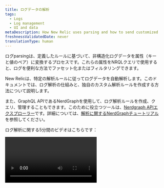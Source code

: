 ```yaml
---
title: ログデータの解析
tags:
  - Logs
  - Log management
  - UI and data
metaDescription: How New Relic uses parsing and how to send customized log data.
freshnessValidatedDate: never
translationType: human
---
```


ログ<DNT>parsing</DNT>は、定義したルールに基づいて、非構造化ログデータを属性（キーと値のペア）に変換するプロセスです。これらの属性をNRQLクエリで使用すると、ログを便利な方法でファセット化またはフィルタリングできます。

New Relicは、特定の解析ルールに従ってログデータを自動解析します。このドキュメントでは、ログ解析の仕組みと、独自のカスタム解析ルールを作成する方法について説明します。

また、GraphQL APIであるNerdGraphを使用して、ログ解析ルールを作成、クエリ、管理することもできます。このために役立つツールは、[Nerdgraph APIエクスプローラー](https://api.newrelic.com/graphiql)です。詳細については、[解析に関するNerdGraphチュートリアル](/docs/apis/nerdgraph/examples/nerdgraph-log-parsing-rules-tutorial/)を参照してください。

ログ解析に関する5分間のビデオはこちらです：

<Video id="xPWM46yw3bQ" type="youtube" />

## 解析例 [#parsing-defined]

良い例としては、構造化されていないテキストを含むデフォルトのNGINXアクセスログが挙げられます。検索には便利ですが、それ以外にはあまり役に立ちません。典型的な行の例を次に示します。

```
127.180.71.3 - - [10/May/1997:08:05:32 +0000] "GET /downloads/product_1 HTTP/1.1" 304 0 "-" "Debian APT-HTTP/1.3 (0.8.16~exp12ubuntu10.21)"
```

解析されていない形式では、ほとんどの質問に答えるには全文検索を行う必要があります。解析後、ログは`response code`や`request URL`などの属性に編成されます。

```json
{
  "remote_addr":"93.180.71.3",
  "time":"1586514731",
  "method":"GET",
  "path":"/downloads/product_1",
  "version":"HTTP/1.1",
  "response":"304",
  "bytesSent": 0,
  "user_agent": "Debian APT-HTTP/1.3 (0.8.16~exp12ubuntu10.21)"
}
```

解析により、それらの値に基づいてファセットする[カスタムクエリ](/docs/using-new-relic/data/understand-data/query-new-relic-data)を簡単に作成できるようになります。これにより、リクエストURLごとの応答コードの分布を理解し、問題のあるページをすばやく見つけることができます。

## ログ解析の仕組み [#how-it-works]

New Relicがログの解析を実装する方法の概要は次のとおりです。

<table>
  <thead>
    <tr>
      <th style={{ width: "100px" }}>
        ログ解析
      </th>

      <th>
        使用方法
      </th>
    </tr>
  </thead>

  <tbody>
    <tr>
      <td>
        対象
      </td>

      <td>
        * 解析は特定の選択されたフィールドに適用されます。デフォルトでは、`message`フィールドが使用されます。ただし、現在データに存在しないフィールド/属性も含め、任意のフィールド/属性を選択できます。
        * 各解析ルールは、ルールが解析を試みるログを決定するNRQL `WHERE`句を使用して作成されます。
        * 一致プロセスを簡素化するために、ログに[`logtype`](#logtype)属性を追加することをお勧めします。ただし、`logtype`の使用に限定されるわけではなく、1つ以上の属性をNRQL `WHERE`句の一致基準として使用できます。
      </td>
    </tr>

    <tr>
      <td>
        タイミング
      </td>

      <td>
        * 解析は各ログメッセージに1回だけ適用されます。複数の解析ルールがログに一致する場合、最初に成功したルールのみが適用されます。
        * 解析ルールは順序付けられていません。複数の解析ルールがログに一致する場合、ランダムに1つが選択されます。同じログと一致しないように解析ルールを構築してください。
        * 解析は、データがNRDBに書き込まれる前に、ログの取り込み中に行われます。データがストレージに書き込まれると、解析できなくなります。
        * パイプラインで解析が行われ、 <DNT>**before**</DNT>データの強化が行われます。解析ルールの一致基準を定義するときは注意してください。条件が解析またはエンリッチメントが行われるまで存在しない属性に基づいている場合、一致が発生したときにそのデータはログに存在しません。その結果、解析は行われません。
      </td>
    </tr>

    <tr>
      <td>
        方法
      </td>

      <td>
        * ルールは[Grok](#grok)、正規表現、またはその2つを組み合わせて記述できます。Grokは、複雑な正規表現を抽象化するパターンのコレクションです。
        * 解析UIではJava Regex構文をサポートしています。キャプチャグループ内の属性名またはフィールド名の場合、Java Regexでは\[A-Za-z0-9]のみが許可されます。
      </td>
    </tr>
  </tbody>
</table>

## Grokを使用して属性を解析する [#grok]

解析パターンは、ログメッセージ解析の業界標準であるGrokを使用して指定されます。`logtype`フィールドを持つすべての受信ログは、[組み込みの解析ルール](#built-in-rules)と照合され、可能な場合は、関連するGrokパターンがログに適用されます。

Grokは、リテラルな複雑な正規表現の代わりに使用される、組み込みの名前付きパターンを追加する正規表現のスーパーセットです。インスタンスの場合、整数が正規表現`(?:[+-]?(?:[0-9]+))`と一致していることを覚えておく必要はなく、同じ正規表現を表すGrokパターン`INT`を使用するために`%{INT}`と記述するだけです。

Grokパターンの構文は次のとおりです。

```
%{PATTERN_NAME[:OPTIONAL_EXTRACTED_ATTRIBUTE_NAME[:OPTIONAL_TYPE[:OPTIONAL_PARAMETER]]]}
```

対象箇所：

* `PATTERN_NAME` は、サポートされているGrokパターンの1 つです。パターン名は、正規表現を表すユーザーフレンドリな名前です。これらは対応する正規表現とまったく同じです。
* `OPTIONAL_EXTRACTED_ATTRIBUTE_NAME`を指定した場合、パターン名と一致する値とともにログメッセージに追加される属性の名前です。これは、正規表現を使用して名前付きキャプチャグループを使用するのと同じです。これが指定されていない場合、解析ルールは文字列の領域のみを照合し、属性とその値を抽出しません。
* `OPTIONAL_TYPE` は、抽出する属性値のタイプを指定します。省略すると、値は文字列として抽出されます。インスタンスの場合、値`123` `"File Size: 123"`から数値として属性`file_size`に抽出するには、 `value: %{INT:file_size:int}`を使用します。
* `OPTIONAL_PARAMETER` は、特定のタイプに対してオプションのパラメーターを指定します。現在、パラメーターを受け取るのは`datetime`型のみです。詳細については、以下を参照してください。

一致する文字列では、正規表現とGrokパターン名を組み合わせて使用することもできます。

サポートされている[Grokパターン](https://github.com/thekrakken/java-grok/tree/master/src/main/resources/patterns)のリストについてはこのリンクを、サポートされている[Grokタイプ](#grok-types)のリストについてはこちらをクリックしてください。

変数名は明示的に設定する必要があり、`%{URI:uri}`のように小文字にする必要があることに注意してください。`%{URI}`や`%{URI:URI}`などの式は機能しません。

<CollapserGroup>
  <Collapser id="grok-example" title="Grokの例：ログから有用なデータを取得する">
    ログレコードは次のようになります。

    ```json
    {
      "message": "54.3.120.2 2048 0"
    }
    ```

    この情報は正確ですが、それが何を意味するのかは直感的に分かりにくいです。Grokパターンは、必要なテレメトリーデータを抽出して理解するのに役立ちます。たとえば、次のようなログレコードははるかに使いやすくなります。

    ```json
    {
      "host_ip": "43.3.120.2",
      "bytes_received": 2048,
      "bytes_sent": 0
    }
    ```

    これを行うには、次の3つのフィールドを抽出するGrokパターンを作成します。

    ```
    %{IP:host_ip} %{INT:bytes_received} %{INT:bytes_sent}
    ```

    処理後、ログレコードにはフィールド`host_ip`、`bytes_received`、 `bytes_sent`が含まれます。これで、New Relicのこれらのフィールドを使用して、ログデータのフィルタリング、ファセット化、統計操作を実行できるようになります。New RelicでGrokパターンを使用してログを解析する方法の詳細については、[ブログ記事](https://newrelic.com/blog/how-to-relic/how-to-use-grok-log-parsing)をご覧ください。
  </Collapser>

  <Collapser id="grok-ui" title="UIの例：Grok解析ルールの作成">
    適切な権限がある場合は、UIで解析ルールを作成し、Grok解析を作成、テスト、有効化できます。たとえば、Inventory Servicesと呼ばれるマイクロサービスの1つについて特定のタイプのエラーメッセージを取得するには、特定のエラーメッセージと製品を検索するGrok解析ルールを作成します。これを行うには、以下を実行します。

    1. ルールに名前を付けます。たとえば、 `Inventory Services error parsing`です。

    2. 解析する既存のフィールドを選択するか（デフォルト = `message`）、新しいフィールド名を入力します。

    3. 受信ログの事前フィルターとして機能するNRQL `WHERE`句を識別します（例：`entity.name='Inventory Service'`）。この事前フィルターは、ルールで処理する必要があるログの数を絞り込み、不要な処理を削除します。

    4. 一致するログが存在する場合はそれを選択するか、\[ログの貼り付け]タブをクリックしてサンプルログを貼り付けます。

    5. Grok解析ルールを追加します。例：

       ```
       Inventory error: %{DATA:error_message} for product %{INT:product_id}
       ```

       対象箇所：

    * `Inventory error`：解析ルールの名前
    * `error_message`：選択するエラーメッセージ
    * `product_id`：Inventory Serviceの製品ID

    6. 解析ルールを有効にして保存します。

       すぐに、Inventory Serviceログに2つの新しいフィールド`error_message`と`product_id`が追加されていることがわかります。ここから、これらのフィールドに対してクエリの実行、グラフやダッシュボードの作成、アラートの設定などが行えます。

       詳細については、[UIでカスタム解析ルールを追加するためのドキュメント](#custom-parsing)を参照してください。
  </Collapser>

  <Collapser id="grok-types" title="サポートされているGrokタイプ">
    `OPTIONAL_TYPE`フィールドは、抽出する属性値のタイプを指定します。省略すると、値は文字列として抽出されます。

    サポートされているタイプは次のとおりです：

    <table>
      <thead>
        <tr>
          <th>
            Grokで指定されたタイプ
          </th>

          <th>
            New Relicデータベースに保存されているタイプ
          </th>
        </tr>
      </thead>

      <tbody>
        <tr>
          <td>
            `boolean`
          </td>

          <td>
            `boolean`
          </td>
        </tr>

        <tr>
          <td>
            `byte` `short` `int` `integer`
          </td>

          <td>
            `integer`
          </td>
        </tr>

        <tr>
          <td>
            `long`
          </td>

          <td>
            `long`
          </td>
        </tr>

        <tr>
          <td>
            `float`
          </td>

          <td>
            `float`
          </td>
        </tr>

        <tr>
          <td>
            `double`
          </td>

          <td>
            `double`
          </td>
        </tr>

        <tr>
          <td>
            `string` （デフォルト） `text`
          </td>

          <td>
            `string`
          </td>
        </tr>

        <tr>
          <td>
            `date` `datetime`
          </td>

          <td>
            Time as a `long`

            デフォルトではISO 8601として解釈されます。`OPTIONAL_PARAMETER`が存在する場合、 `datetime`を解釈するために使用する[日付と時刻のパターン文字列](https://docs.oracle.com/en/java/javase/21/docs/api/java.base/java/text/SimpleDateFormat.html)を指定します。

            これは解析中にのみ使用できることに注意してください。取り込みパイプラインの後半で、すべてのログに対して実行される、追加の[個別タイムスタンプ解釈ステップ](/docs/logs/ui-data/timestamp-support)があります。
          </td>
        </tr>

        <tr>
          <td>
            `json`
          </td>

          <td>
            JSON構造化データ。詳細については、[プレーンテキストと混在するJSONの解析](#parsing-json)を参照してください。
          </td>
        </tr>

        <tr>
          <td>
            `csv`
          </td>

          <td>
            CSVデータ。詳細については、[CSVの解析](#parsing-csv)を参照してください。
          </td>
        </tr>

        <tr>
          <td>
            `geo`
          </td>

          <td>
            IPアドレスからの地理的位置。詳細については、[IPアドレスの位置情報の特定（GeoIP）](#geo)を参照してください。
          </td>
        </tr>

        <tr>
          <td>
            `key value pairs`
          </td>

          <td>
            キーの値のペア。詳細については、[キーの値ペアの解析](#parsing-key-value-pairs)を参照してください。
          </td>
        </tr>
      </tbody>
    </table>
  </Collapser>

  <Collapser id="grok-multiline" title="Grokの複数行の解析">
    複数行のログがある場合は、`GREEDYDATA` Grokパターンが改行と一致しないことに注意してください（`.*`に相当します）。

    したがって、`%{GREEDYDATA:some_attribute}`を直接使用するのではなく、その前に複数行フラグを追加する必要があります。 `(?s)%{GREEDYDATA:some_attribute}`
  </Collapser>

  <Collapser id="parsing-json" title="プレーンテキストと混在するJSONの解析">
    New Relic LogsパイプラインはデフォルトでログのJSONメッセージを解析しますが、プレーンテキストと混在するJSONログメッセージが含まれる場合があります。このような状況では、それらを解析し、JSON属性を使用してフィルタリングできるようにする必要がある場合があります。その場合は、grokパターンによってキャプチャされたJSONを解析する`json` [grokタイプ](#grok-syntax)を使用できます。この形式は、grok構文、解析されたjson属性に割り当てるプレフィックス、および`json` [grokタイプ](#grok-syntax)という3つの主要な部分に依存します。`json` [grokタイプ](#grok-syntax)を使用すると、適切にフォーマットされていないログからJSONを抽出して解析できます。たとえば、ログの先頭に日付/時刻文字列が付いている場合などです。

    ```json
    2015-05-13T23:39:43.945958Z {"event": "TestRequest", "status": 200, "response": {"headers": {"X-Custom": "foo"}}, "request": {"headers": {"X-Custom": "bar"}}}
    ```

    このログ形式からJSONデータを抽出して解析するには、次のGrok式を作成します。

    ```
    %{TIMESTAMP_ISO8601:containerTimestamp} %{GREEDYDATA:my_attribute_prefix:json}
    ```

    結果のログは次のようになります。

    ```
    containerTimestamp: "2015-05-13T23:39:43.945958Z"
    my_attribute_prefix.event: "TestRequest"
    my_attribute_prefix.status: 200
    my_attribute_prefix.response.headers.X-Custom: "foo"
    my_attribute_prefix.request.headers.X-Custom: "bar"
    ```

    オプション`keepAttributes`または`dropAttributes`を使用して、抽出または削除する属性のリストを定義できます。たとえば、次のGrok式の場合：

    ```
    %{TIMESTAMP_ISO8601:containerTimestamp} %{GREEDYDATA:my_attribute_prefix:json({"keepAttributes": ["my_attribute_prefix.event", "my_attribute_prefix.response.headers.X-Custom"]})}
    ```

    結果のログは次のようになります。

    ```
    containerTimestamp: "2015-05-13T23:39:43.945958Z"
    my_attribute_prefix.event: "TestRequest"
    my_attribute_prefix.request.headers.X-Custom: "bar"
    ```

    `my_attribute_prefix`プレフィックスを省略したい場合は、設定に`"noPrefix": true`を含めることができます。

    ```
    %{TIMESTAMP_ISO8601:containerTimestamp} %{GREEDYDATA:my_attribute_prefix:json({"noPrefix": true})}
    ```

    `my_attribute_prefix`プレフィックスを省略し、 `status`属性のみを保持する場合は、設定に`"noPrefix": true`と`"keepAttributes: ["status"]`を含めることができます。

    ```
    %{TIMESTAMP_ISO8601:containerTimestamp} %{GREEDYDATA:my_attribute_prefix:json({"noPrefix": true, "keepAttributes": ["status"]})}
    ```

    JSONがエスケープされている場合は、`isEscaped`オプションを使用して解析できます。JSONがエスケープされてから引用符で囲まれている場合は、以下に示すように引用符も一致させる必要があります。たとえば、次のGrok式の場合：

    ```
    %{TIMESTAMP_ISO8601:containerTimestamp} "%{GREEDYDATA:my_attribute_prefix:json({"isEscaped": true})}"
    ```

    エスケープされたメッセージを解析することができます。

    ```
    2015-05-13T23:39:43.945958Z "{\"event\": \"TestRequest\", \"status\": 200, \"response\": {\"headers\": {\"X-Custom\": \"foo\"}}, \"request\": {\"headers\": {\"X-Custom\": \"bar\"}}}"
    ```

    結果のログは次のようになります。

    ```
    containerTimestamp: "2015-05-13T23:39:43.945958Z"
    my_attribute_prefix.event: "TestRequest"
    my_attribute_prefix.status: 200
    my_attribute_prefix.response.headers.X-Custom: "foo"
    my_attribute_prefix.request.headers.X-Custom: "bar"
    ```

    `json` [Grokタイプ](#grok-syntax)を設定するには、 `:json(_CONFIG_)`を使用します。

    * `json({"dropOriginal": true})`：解析に使用されたJSONスニペットを削除します。`true`（デフォルト値）に設定すると、解析ルールによって元のJSONスニペットが削除されます。JSON属性はメッセージフィールドに残ることに注意してください。
    * `json({"dropOriginal": false})`：抽出されたJSONペイロードが表示されます。`false`に設定すると、完全なJSONのみのペイロードが上記の`my_attribute_prefix`で指定された属性の下に表示されます。ここでもJSON属性がメッセージフィールドに残り、ユーザーにJSONデータの3つの異なるビューが提供されることに注意してください。3つのバージョンすべてを保存する必要がある場合は、ここではデフォルトの`true`を使用することをお勧めします。
    * `json({"depth": 62})`：JSON値を解析する深さのレベル（デフォルトは62）。
    * `json({"keepAttributes": ["attr1", "attr2", ..., "attrN"]})`：JSONから抽出される属性を指定します。指定されたリストは空にできません。この設定オプションが設定されていない場合は、すべての属性が抽出されます。
    * `json({"dropAttributes": ["attr1", "attr2", ..., "attrN"]})`：JSONから削除する属性を指定します。この設定オプションが設定されていない場合、属性は削除されません。
    * `json({"noPrefix": true})`：JSONから抽出された属性からプレフィックスを削除するには、このオプションを`true`に設定します。
    * `json({"isEscaped": true})`：エスケープされたJSONを解析するには、このオプションを`true`に設定します（これは通常、JSONが文字列化されたときに表示されます。たとえば、`{\"key\": \"value\"}`）
  </Collapser>

  <Collapser id="parsing-csv" title="CSVの解析">
    システムがコンマ区切り値（CSV）ログを送信し、それをNew Relicで解析する必要がある場合は、GrokパターンによってキャプチャされたCSVを解析する`csv` [Grokタイプ](#grok-syntax)を使用できます。この形式は、Grok構文、解析されたCSV属性に割り当てるプレフィックス、および`csv` [Grokタイプ](#grok-syntax)という3つの主要な部分に依存します。`csv` [Grokタイプ](#grok-syntax)を使用すると、ログからCSVを抽出して解析できます。

    例として次のCSVログ行を示します。

    ```
    "2015-05-13T23:39:43.945958Z,202,POST,/shopcart/checkout,142,10"
    ```

    そして、次の形の解析ルール：

    ```
    %{GREEDYDATA:log:csv({"columns": ["timestamp", "status", "method", "url", "time", "bytes"]})}
    ```

    ログは次のように解析されます：

    ```
    log.timestamp: "2015-05-13T23:39:43.945958Z"
    log.status: "202"
    log.method: "POST"
    log.url: "/shopcart/checkout"
    log.time: "142"
    log.bytes: "10"
    ```

    「ログ」プレフィックスを省略する必要がある場合は、設定に`"noPrefix": true`を含めることができます。

    ```
    %{GREEDYDATA:log:csv({"columns": ["timestamp", "status", "method", "url", "time", "bytes"], "noPrefix": true})}
    ```

    ### 列の設定：

    * CSV Grokタイプ設定（有効なJSONである必要があります）で列を示すことが必須です。
    * 列名として「\_」（アンダースコア）を設定することで、結果のオブジェクトからその列を削除し、任意の列を無視できます。

    ### オプション設定のオプション：

    「列」の設定は必須ですが、次の設定でCSVの解析を変更することができます。

    * <DNT>**dropOriginal**</DNT>：（デフォルトは`true`）解析に使用されるCSVスニペットを削除します。`true`（デフォルト値）に設定すると、解析ルールによって元のフィールドが削除されます。
    * <DNT>**noPrefix**</DNT>：（デフォルトは`false`）結果のオブジェクトのプレフィックスとしてGrokフィールド名を含めません。
    * <DNT>**separator**</DNT>：（デフォルトは`,`）各列を分割する文字/文字列を定義します。
      * もう1つの一般的なシナリオはタブ区切り値（TSV）です。この場合、区切り文字として`\t`を指定する必要があります（例： `%{GREEDYDATA:log:csv({"columns": ["timestamp", "status", "method", "url", "time", "bytes"], "separator": "\t"})`
    * <DNT>**quoteChar**</DNT>：（デフォルトは`"`）列の内容をオプションで囲む文字を定義します。
  </Collapser>

  <Collapser id="geo" title="IPアドレスの位置情報（GeoIP）">
    システムがIPv4アドレスを含むログを送信する場合、 New Relicはそれらを地理的に特定し、指定された属性でログイベントを強化することができます。`geo` [Grokタイプ](#grok-syntax)を使用すると、GrokパターンによってキャプチャされたIPアドレスの位置が検索されます。この形式は、IPの都市、国、緯度/経度など、住所に関連する1つ以上のフィールドを返すように設定できます。

    次のログ行を例に挙げます。

    ```
    2015-05-13T23:39:43.945958Z 146.190.212.184
    ```

    そして、次の形の解析ルール：

    ```
    %{TIMESTAMP_ISO8601:containerTimestamp} %{GREEDYDATA:ip:geo({"lookup":["city","region","countryCode", "latitude","longitude"]})}
    ```

    ログは次のように解析されます。

    ```
    ip: 146.190.212.184
    ip.city: North Bergen
    ip.countryCode: US
    ip.countryName: United States
    ip.latitude: 40.793
    ip.longitude: -74.0247
    ip.postalCode: 07047
    ip.region: NJ
    ip.regionName: New Jersey
    containerTimestamp:2015-05-13T23:39:43.945958Z
    ISO8601_TIMEZONE:Z
    ```

    ### Lookup設定：

    `geo`アクションによって返される必要な`lookup`フィールドを指定することが必須です。以下のオプションから少なくとも1つの項目が必要です。

    * <DNT>**city**</DNT>：都市名
    * <DNT>**countryCode**</DNT>：国の略称
    * <DNT>**countryName**</DNT>：国名
    * <DNT>**latitude**</DNT>：緯度
    * <DNT>**longitude**</DNT>：経度
    * <DNT>**postalCode**</DNT>：郵便番号、ZIPコード、または類似の番号
    * <DNT>**region**</DNT>：州、県、または地域の略語
    * <DNT>**regionName**</DNT>：州、県、または地域の名前
  </Collapser>

  <Collapser id="parsing-key-value-pairs" title="キーの値のペアを解析する">
    New Relic Logsパイプラインはデフォルトでログメッセージを解析しますが、キーの値のペアとしてフォーマットされたログメッセージが存在する場合があります。この状況では、それらを解析して、キーと値の属性を使用してフィルタリングできるようにする必要がある場合があります。

    その場合は、grokパターンによってキャプチャされたキーと値のペアを解析する`keyvalue` [grokタイプ](#grok-syntax)を使用できます。この形式は、grok構文、解析されたキーと値の属性に割り当てるプレフィックス、および`keyvalue` [grokタイプ](#grok-syntax)という3つの主要な部分に依存します。`keyvalue` [grokタイプ](#grok-syntax)を使用すると、適切にフォーマットされていないログからキーの値のペアを抽出して解析できます。たとえば、ログの先頭に日付/時刻文字列が付いている場合などです。

    ```json
      2015-05-13T23:39:43.945958Z key1=value1,key2=value2,key3=value3
    ```

    このログ形式からキーの値データを抽出して解析するには、次のGrok式を作成します。

    ```
    %{TIMESTAMP_ISO8601:containerTimestamp} %{GREEDYDATA:my_attribute_prefix:keyvalue()}
    ```

    結果のログは次のようになります。

    ```
      containerTimestamp: "2015-05-13T23:39:43.945958Z"
      my_attribute_prefix.key1: "value1"
      my_attribute_prefix.key2: "value2"
      my_attribute_prefix.key3: "value3"
    ```

    カスタム区切り文字と区切り文字を定義して、必要なキーの値のペアを抽出することもできます。

    ```json
    2015-05-13T23:39:43.945958Z event:TestRequest request:bar
    ```

    たとえば、次のGrok式の場合：

    ```
      %{TIMESTAMP_ISO8601:containerTimestamp} %{GREEDYDATA:my_attribute_prefix:keyvalue({"delimiter": " ", "keyValueSeparator": ":"})}
    ```

    結果のログは次のようになります。

    ```
    containerTimestamp: "2015-05-13T23:39:43.945958Z"
    my_attribute_prefix.event: "TestRequest"
    my_attribute_prefix.request: "bar"
    ```

    `my_attribute_prefix`プレフィックスを省略したい場合は、設定に`"noPrefix": true`を含めることができます。

    ```
    %{TIMESTAMP_ISO8601:containerTimestamp} %{GREEDYDATA:my_attribute_prefix:keyValue({"noPrefix": true})}
    ```

    結果のログは次のようになります。

    ```
    containerTimestamp: "2015-05-13T23:39:43.945958Z"
    event: "TestRequest"
    request: "bar"
    ```

    カスタム引用符文字プレフィックスを設定する場合は、設定に「quoteChar」を含めることができます。

    ```json
    2015-05-13T23:39:43.945958Z nbn_demo='INFO',message='This message contains information with spaces ,sessionId='abc123'
    ```

    ```
    %{TIMESTAMP_ISO8601:containerTimestamp} %{GREEDYDATA:my_attribute_prefix:keyValue({"quoteChar": "'"})}
    ```

    結果のログは次のようになります。

    ```
    "my_attribute_prefix.message": "'This message contains information with spaces",
    "my_attribute_prefix.nbn_demo": "INFO",
    "my_attribute_prefix.sessionId": "abc123"
    ```

    ### Grokパターンの問題

    ログ形式に合わせて、次のオプションを使用して解析動作をカスタマイズできます。

    * **区切り文字**

      * **説明：**各キーの値のペアを区切る文字列。
      * **デフォルト値：** `,`（カンマ）
      * **オーバーライド：**この動作を変更するには、フィールド`delimiter`を設定します。

    * **keyValueSeparator**

      * **説明：**キーに値を割り当てるために使用される文字列。
      * **デフォルト値：** `=`
      * **オーバーライド：**カスタム区切り文字を使用するためにフィールド`keyValueSeparator`を設定します。

    * **quoteChar**

      * **説明：**スペースまたは特殊文字を含む値を囲むために使用される文字。
      * **デフォルト値：** `"`（二重引用符）
      * **オーバーライド：**`quoteChar`を使用してカスタム文字を定義します。

    * **dropOriginal**

      * **説明：**解析後に元のログメッセージを削除します。ログの保存容量を削減するのに役立ちます。
      * **デフォルト値：** `true`
      * **オーバーライド：**元のログメッセージを保持するには、 `dropOriginal`を`false`に設定します。

    * **noPrefix**

      * **説明：**`true`の場合、結果のオブジェクトのプレフィックスとしてGrokフィールド名を除外します。
      * **デフォルト値：** `false`
      * **オーバーライド：**`noPrefix`を`true`に設定して有効にします。

    * **escapeChar**

      * **説明：**特殊なログ文字を処理するためのカスタムエスケープ文字を定義します。
      * **デフォルト値：** &quot;&quot;（バックスラッシュ）
      * **オーバーライド：**`escapeChar`でカスタマイズします。

    * **rimValues**

      * **説明：**空白を含む値をトリミングできます。
      * **デフォルト値：** `false`
      * **オーバーライド：**トリミングを有効にするには、 `trimValues`を`true`に設定します。

    * **trimKeys**

      * **説明：**空白を含むキーをトリミングできます。
      * **デフォルト値：** `true`
      * **オーバーライド：**トリミングを有効にするには、 `trimKeys`を`true`に設定します。
  </Collapser>
</CollapserGroup>

## ログタイプ別に整理 [#type]

New Relicのログ取り込みパイプラインは、ログイベントをログの解析方法を記述したルールと照合することでデータを解析できます。ログイベントを解析するには2つの方法があります。

* [組み込みルール](#built-in-rules)を使用します。
* [カスタムルール](#custom-parsing)を定義します。

ルールは、一致ロジックと解析ロジックの組み合わせです。マッチングは、ログの属性にクエリマッチを定義することによって行われます。ルールは遡及的に適用されません。ルールが作成される前に収集されたログは、そのルールによって解析されません。

ログとその解析方法を整理する最も簡単な方法は、ログイベントに`logtype`フィールドを含めることです。これにより、ログに適用する組み込みルールがNew Relicに通知されます。

<Callout variant="important">
  解析ルールがアクティブになると、そのルールによって解析されたデータは永続的に変更されます。これを元に戻すことはできません。
</Callout>

## 制限

解析には計算コストがかかるため、リスクが生じます。解析は、アカウントで定義されたカスタムルールと、ログへのパターンの一致に対して実行されます。パターンの数が多い場合やカスタムルールの定義が不十分な場合は、大量のメモリとCPUリソースが消費され、完了するまでに非常に長い時間がかかります。

問題を防ぐために、メッセージごと、ルールごと、およびアカウントごとの2つの解析制限が適用されます。

<table>
  <thead>
    <tr>
      <th style={{ width: "200px" }}>
        LIMIT:
      </th>

      <th>
        説明
      </th>
    </tr>
  </thead>

  <tbody>
    <tr>
      <td>
        メッセージごと、ルールごと
      </td>

      <td>
        メッセージごと、ルールごとの制限により、単一のメッセージの解析にかかる時間が100ミリ秒を超えないようにします。その制限に達すると、システムはそのルールを使用してログメッセージを解析する試みを停止します。

        取り込みパイプラインは、そのメッセージに対して他の適用可能な処理を実行しようとしますが、メッセージは取り込みパイプラインを通過し、NRDBに保存されます。ログメッセージは元の解析されていない形式になります。
      </td>
    </tr>

    <tr>
      <td>
        アカウントごと
      </td>

      <td>
        アカウントごとの制限は、アカウントが公平な割合を超えてリソースを使用することを防ぐために存在します。この制限では、アカウントの <DNT>**all**</DNT>のログメッセージの処理に費やされる1分あたりの合計時間が考慮されます。
      </td>
    </tr>
  </tbody>
</table>

<Callout variant="tip">
  レート制限に達したかどうかを簡単に確認するには、New Relic UIの[システム<DNT>**Limits**</DNT>ページ](/docs/telemetry-data-platform/ingest-manage-data/manage-data/view-system-limits#limits-ui)に移動します。
</Callout>

## ビルトイン解析ルール [#built-in-rules]

一般的なログ形式には、確立された解析ルールがすでに作成されています。組み込みの解析ルールの利点を活用するには、ログを転送するときに`logtype`属性を追加します。次の表に記載されている値を設定すると、その種類のログのルールが自動的に適用されます。

### 組み込みルールのリスト [#rulesets]

次の`logtype`属性値は、定義済みの解析ルールにマップされます。たとえば、アプリケーションロードバランサーを作成するには、次のようにします。

* New Relic UIからは、`logtype:"alb"`形式を使用します。
* [NerdGraph](/docs/apis/nerdgraph/examples/nerdgraph-log-parsing-rules-tutorial/)からは、`logtype = 'alb'`形式を使用します。

各ルールで解析されるフィールドについては、[組み込みの解析ルール](/docs/logs/ui-data/built-log-parsing-rules)に関するドキュメントをご覧ください。

<table>
  <thead>
    <tr>
      <th style={{ width: "200px" }}>
        `logtype`
      </th>

      <th>
        ログソース
      </th>

      <th>
        一致するクエリの例
      </th>
    </tr>
  </thead>

  <tbody>
    <tr>
      <td>
        [`apache`](/docs/logs/ui-data/built-log-parsing-rules#apache)
      </td>

      <td>
        Apacheアクセスログ
      </td>

      <td>
        `logtype:"apache"`
      </td>
    </tr>

    <tr>
      <td>
        [`apache_error`](/docs/logs/ui-data/built-log-parsing-rules#apache_error)
      </td>

      <td>
        Apacheエラーログ
      </td>

      <td>
        `logtype:"apache_error"`
      </td>
    </tr>

    <tr>
      <td>
        [`alb`](/docs/logs/ui-data/built-log-parsing-rules#application-load-balancer)
      </td>

      <td>
        アプリケーションロードバランサーログ
      </td>

      <td>
        `logtype:"alb"`
      </td>
    </tr>

    <tr>
      <td>
        [`cassandra`](/docs/logs/ui-data/built-log-parsing-rules#cassandra)
      </td>

      <td>
        Cassandraログ
      </td>

      <td>
        `logtype:"cassandra"`
      </td>
    </tr>

    <tr>
      <td>
        [`cloudfront-web`](/docs/logs/ui-data/built-log-parsing-rules#cloudfront)
      </td>

      <td>
        CloudFront（標準ウェブログ）
      </td>

      <td>
        `logtype:"cloudfront-web"`
      </td>
    </tr>

    <tr>
      <td>
        [`cloudfront-rtl`](/docs/logs/ui-data/built-log-parsing-rules#cloudfront-rtl)
      </td>

      <td>
        CloudFront（リアルタイムウェブログ）
      </td>

      <td>
        `logtype:"cloudfront-rtl"`
      </td>
    </tr>

    <tr>
      <td>
        [`elb`](/docs/logs/ui-data/built-log-parsing-rules#elastic-load-balancer)
      </td>

      <td>
        Elastic Load Balancerログ
      </td>

      <td>
        `logtype:"elb"`
      </td>
    </tr>

    <tr>
      <td>
        [`haproxy_http`](/docs/logs/ui-data/built-log-parsing-rules#haproxy)
      </td>

      <td>
        HAProxyログ
      </td>

      <td>
        `logtype:"haproxy_http"`
      </td>
    </tr>

    <tr>
      <td>
        [`ktranslate-health`](/docs/logs/ui-data/built-log-parsing-rules#ktranslate-health)
      </td>

      <td>
        KTranslateコンテナの健全性ログ
      </td>

      <td>
        `logtype:"ktranslate-health"`
      </td>
    </tr>

    <tr>
      <td>
        [`linux_cron`](/docs/logs/ui-data/built-log-parsing-rules/#linux_cron)
      </td>

      <td>
        Linux cron
      </td>

      <td>
        `logtype:"linux_cron"`
      </td>
    </tr>

    <tr>
      <td>
        [`linux_messages`](/docs/logs/ui-data/built-log-parsing-rules/#linux_messages)
      </td>

      <td>
        Linuxメッセージ
      </td>

      <td>
        `logtype:"linux_messages"`
      </td>
    </tr>

    <tr>
      <td>
        [`iis_w3c`](/docs/logs/ui-data/built-log-parsing-rules/#iis)
      </td>

      <td>
        Microsoft IISサーバーログ - W3C形式
      </td>

      <td>
        `logtype:"iis_w3c"`
      </td>
    </tr>

    <tr>
      <td>
        [`mongodb`](/docs/logs/ui-data/built-log-parsing-rules#mongodb)
      </td>

      <td>
        MongoDBログ
      </td>

      <td>
        `logtype:"mongodb"`
      </td>
    </tr>

    <tr>
      <td>
        [`monit`](/docs/logs/ui-data/built-log-parsing-rules#monit)
      </td>

      <td>
        Monitログ
      </td>

      <td>
        `logtype:"monit"`
      </td>
    </tr>

    <tr>
      <td>
        [`mysql-error`](/docs/logs/ui-data/built-log-parsing-rules#mysql-error)
      </td>

      <td>
        MySQLエラーログ
      </td>

      <td>
        `logtype:"mysql-error"`
      </td>
    </tr>

    <tr>
      <td>
        [`nginx`](/docs/logs/ui-data/built-log-parsing-rules#nginx)
      </td>

      <td>
        NGINXアクセスログ
      </td>

      <td>
        `logtype:"nginx"`
      </td>
    </tr>

    <tr>
      <td>
        [`nginx-error`](/docs/logs/ui-data/built-log-parsing-rules#nginx-error)
      </td>

      <td>
        NGINXエラーログ
      </td>

      <td>
        `logtype:"nginx-error"`
      </td>
    </tr>

    <tr>
      <td>
        [`postgresql`](/docs/logs/ui-data/built-log-parsing-rules#postgresql)
      </td>

      <td>
        PostgreSQLログ
      </td>

      <td>
        `logtype:"postgresql"`
      </td>
    </tr>

    <tr>
      <td>
        [`rabbitmq`](/docs/logs/ui-data/built-log-parsing-rules#rabbitmq)
      </td>

      <td>
        Rabbitmqログ
      </td>

      <td>
        `logtype:"rabbitmq"`
      </td>
    </tr>

    <tr>
      <td>
        [`redis`](/docs/logs/ui-data/built-log-parsing-rules#redis)
      </td>

      <td>
        Redisログ
      </td>

      <td>
        `logtype:"redis"`
      </td>
    </tr>

    <tr>
      <td>
        [`route-53`](/docs/logs/ui-data/built-log-parsing-rules#route53)
      </td>

      <td>
        Route 53ログ
      </td>

      <td>
        `logtype:"route-53"`
      </td>
    </tr>

    <tr>
      <td>
        [`syslog-rfc5424`](/docs/logs/ui-data/built-log-parsing-rules/#syslog-rfc5424)
      </td>

      <td>
        RFC5424形式のSyslog
      </td>

      <td>
        `logtype:"syslog-rfc5424"`
      </td>
    </tr>
  </tbody>
</table>

### を追加する `logtype` [#logattr]

ログを集約するときは、ログの整理、検索、解析を容易にするメタデータを提供することが重要です。これを行う簡単な方法の1つは、出荷時にログメッセージに属性`logtype`を追加することです。[組み込みの解析ルール](#built-in-rules)は、特定の`logtype`値にデフォルトで適用されます。

<Callout variant="tip">
  フィールド`logType`、 `logtype`、 `LOGTYPE`はすべて組み込みルールでサポートされています。検索を容易にするために、組織内で単一の構文に合わせることをお勧めします。
</Callout>

以下は、[サポートされている配送方法](/docs/logs/enable-new-relic-logs)によって送信されたログに`logtype`を追加する方法の例です。

<CollapserGroup>
  <Collapser className="freq-link" id="infrastructure-log-forwarder-example" title="New Relic Infrastructureエージェントの例">
    [`attribute`](/docs/logs/forward-logs/forward-your-logs-using-infrastructure-agent#attributes)として`logtype`を追加します。名前付きソースごとにログタイプを設定する必要があります。

    ```yml
    logs:
      - name: file-simple
        file: /path/to/file
        attributes:
          logtype: fileRaw
      - name: nginx-example
        file: /var/log/nginx.log
        attributes:
          logtype: nginx
    ```
  </Collapser>

  <Collapser className="freq-link" id="fluentd-example" title="Fluentdの例">
    `record_transformer`を使用して新しいフィールドを追加するフィルターブロックを、`.conf`ファイルに追加します。この例では、組み込みのNGINX解析ルールをトリガーするために、`nginx`の`logtype`を使用します。他の[Fluentdの例](https://github.com/newrelic/fluentd-examples)を確認してください。

    ```apacheconf
    <filter containers>
      @type record_transformer
      enable_ruby true
      <record>
        #Add logtype to trigger a built-in parsing rule for nginx access logs
        logtype nginx
        #Set timestamp from the value contained in the field "time"
        timestamp record["time"]
        #Add hostname and tag fields to all records
        hostname "#{Socket.gethostname}"
        tag ${tag}
      </record>
    </filter>
    ```
  </Collapser>

  <Collapser className="freq-link" id="fluentbit-example" title="Fluent Bitの例">
    `record_modifier`を使用して新しいフィールドを追加するフィルターブロックを、`.conf`ファイルに追加します。この例では、組み込みのNGINX解析ルールをトリガーするために、`nginx`の`logtype`を使用します。他の[Fluent Bitの例](https://github.com/newrelic/fluentbit-examples)を確認してください。

    ```ini
    [FILTER]
        Name   record_modifier
        Match  *
        Record logtype nginx
        Record hostname ${HOSTNAME}
        Record service_name Sample-App-Name
    ```
  </Collapser>

  <Collapser className="freq-link" id="logstash-example" title="Logstashの例">
    `add_field` mutateフィルターを使用して新しいフィールドを追加するフィルターブロックを、Logstash設定に追加します。この例では、組み込みのNGINX解析ルールをトリガーするために、`nginx`の`logtype`を使用します。他の[Logstashの例](https://github.com/newrelic/logstash-examples)を確認してください。

    ```ini
    filter {
      mutate {
        add_field => {
          "logtype" => "nginx"
          "service_name" => "myservicename"
          "hostname" => "%{host}"
        }
      }
    }
    ```
  </Collapser>

  <Collapser className="freq-link" id="api-example" title="ログAPIの例">
    New Relicに送信されるJSONリクエストに属性を追加できます。この例では、組み込みのNGINX解析ルールをトリガーするために、値`nginx`の`logtype`属性を追加します。[ログAPI](/docs/logs/new-relic-logs/log-api/introduction-log-api)の使用について詳しくは、こちらをご覧ください。

    ```
    POST /log/v1 HTTP/1.1
    Host: log-api.newrelic.com
    Content-Type: application/json
    X-License-Key: YOUR_LICENSE_KEY
    Accept: */*
    Content-Length: 133
    {
      "timestamp": TIMESTAMP_IN_UNIX_EPOCH,
      "message": "User 'xyz' logged in",
      "logtype": "nginx",
      "service": "login-service",
      "hostname": "login.example.com"
    }
    ```
  </Collapser>
</CollapserGroup>

## カスタム解析ルールの作成と表示 [#custom-parsing]

多くのログは、独自の方法でフォーマットまたは構造化されています。これらを解析するには、カスタムロジックを構築して適用する必要があります。

<img title="Log parsing rules" alt="Screenshot of log parsing in UI" src="/images/logs_screenshot-full_parsing-ui.webp" />

<figcaption>
  ログUIの左側のナビゲーションから<DNT>**Parsing**</DNT>を選択し、有効なNRQL `WHERE`句とGrokパターンを使用して独自のカスタム解析ルールを作成します。
</figcaption>

独自のカスタム解析ルールを作成および管理するには：

1. <DNT>**[one.newrelic.com &gt; All capabilities](https://one.newrelic.com/all-capabilities) &gt; Logs**</DNT>に移動します。
2. ログUIの左側のナビゲーションの<DNT>**Manage data**</DNT>から、 <DNT>**Parsing**</DNT>をクリックし、次に<DNT>**Create parsing rule**</DNT>をクリックします。
3. 新しい解析ルールの名前を入力します。
4. 解析する既存のフィールドを選択するか（デフォルト = `message`）、新しいフィールド名を入力します。
5. 解析するログに一致する有効なNRQL `WHERE`句を入力します。
6. 一致するログが存在する場合はそれを選択するか、 <DNT>**Paste log**</DNT>タブをクリックしてサンプルログを貼り付けます。ログUIまたは書き込みビルダーからテキストをコピーして解析UIに貼り付ける場合は、それが <DNT>*Unformatted*</DNT> バージョンであることを確認してください。
7. 解析ルールを入力し、 <DNT>**Output**</DNT>セクションの結果を表示してそれが機能していることを確認します。Grokとカスタム解析ルールの詳細については、[Grokパターンを使用してログを解析する方法に関するブログ記事](https://blog.newrelic.com/product-news/how-to-use-grok-log-parsing)をお読みください。
8. カスタム解析ルールを有効にして保存します。

既存の解析ルールを表示するには：

1. <DNT>**[one.newrelic.com &gt; All capabilities](https://one.newrelic.com/all-capabilities) &gt; Logs**</DNT>に移動します。
2. ログUIの左側のナビゲーションにある<DNT>**Manage data**</DNT>から、 <DNT>**Parsing**</DNT>をクリックします。

## トラブルシューティング [#troubleshooting]

解析が意図したとおりに機能しない場合は、次の原因が考えられます。

* <DNT>**Logic:**</DNT> 解析ルールの一致ロジックが、必要なログと一致しません。
* <DNT>**Timing:**</DNT> 解析一致ルールがまだ存在しない値である場合、失敗します。これは、エンリッチメントプロセスの一部として値がパイプラインの後半で追加された場合に発生する可能性があります。
* <DNT>**Limits:**</DNT> 解析、パターン、ドロップフィルターなどを使用してログを処理するために、1分ごとに一定の時間が利用できます。最大時間が経過した場合、追加のログイベントレコードの解析はスキップされます。

これらの問題を解決するには、[カスタム解析ルール](#custom-parsing)を作成または調整します。